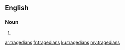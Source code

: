 ==English==

===Noun===
{{head|en}}

# {{plural of|tragedian}}

[[ar:tragedians]]
[[fr:tragedians]]
[[ku:tragedians]]
[[my:tragedians]]